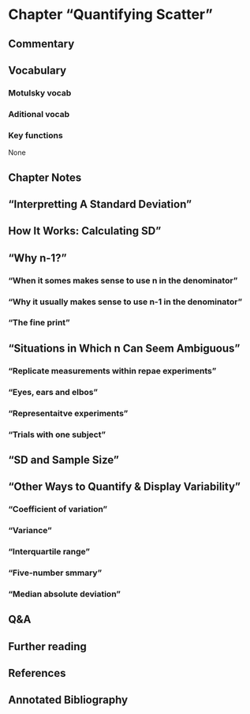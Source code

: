 # Chapter "Quantifying Scatter" 

## Commentary {-}

## Vocabulary {-}



### Motulsky vocab

### Aditional vocab

### Key functions

None

## Chapter Notes {-}

## "Interpretting A Standard Deviation"

## How It Works: Calculating SD"

## "Why n-1?"

### "When it somes makes sense to use n in the denominator"

### "Why it usually makes sense to use n-1 in the denominator"

### "The fine print"

## "Situations in Which n Can Seem Ambiguous"

### "Replicate measurements within repae experiments"

### "Eyes, ears and elbos"

### "Representaitve experiments"

### "Trials with one subject"

## "SD and Sample Size"

## "Other Ways to Quantify & Display Variability"

### "Coefficient of variation"

### "Variance"

### "Interquartile range"

### "Five-number smmary"

### "Median absolute deviation"



## Q&A


## Further reading {-}

## References {-}

## Annotated Bibliography {-}

